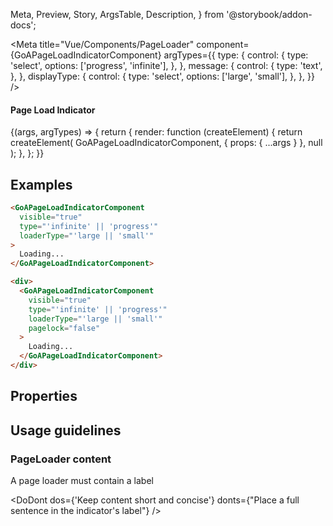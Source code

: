   Meta,
  Preview,
  Story,
  ArgsTable,
  Description,
} from '@storybook/addon-docs';


<Meta
  title="Vue/Components/PageLoader"
  component={GoAPageLoadIndicatorComponent}
  argTypes={{
    type: {
      control: {
        type: 'select',
        options: ['progress', 'infinite'],
      },
    },
    message: {
      control: {
        type: 'text',
      },
    },
    displayType: {
      control: {
        type: 'select',
        options: ['large', 'small'],
      },
    },
  }}
/>

#### Page Load Indicator

<Canvas>
  <Story
    name="PageLoader"
    height={500}
    args={{
      message: 'Loading...',
      type: 'infinite',
      visible: true,
      pagelock: false,
      displayType: 'large',
    }}
  >
    {(args, argTypes) => {
      return {
        render: function (createElement) {
          return createElement(
            GoAPageLoadIndicatorComponent,
            { props: { ...args } },
            null
          );
        },
      };
    }}
  </Story>
</Canvas>

## Examples

```html
<GoAPageLoadIndicatorComponent
  visible="true"
  type="'infinite' || 'progress'"
  loaderType="'large || 'small'"
>
  Loading...
</GoAPageLoadIndicatorComponent>

<div>
  <GoAPageLoadIndicatorComponent
    visible="true"
    type="'infinite' || 'progress'"
    loaderType="'large || 'small'"
    pagelock="false"
  >
    Loading...
  </GoAPageLoadIndicatorComponent>
</div>
```

## Properties

<ArgsTable of={GoAPageLoadIndicatorComponent} />

## Usage guidelines

### PageLoader content

A page loader must contain a label

<DoDont
  dos={'Keep content short and concise'}
  donts={"Place a full sentence in the indicator's label"}
/>
